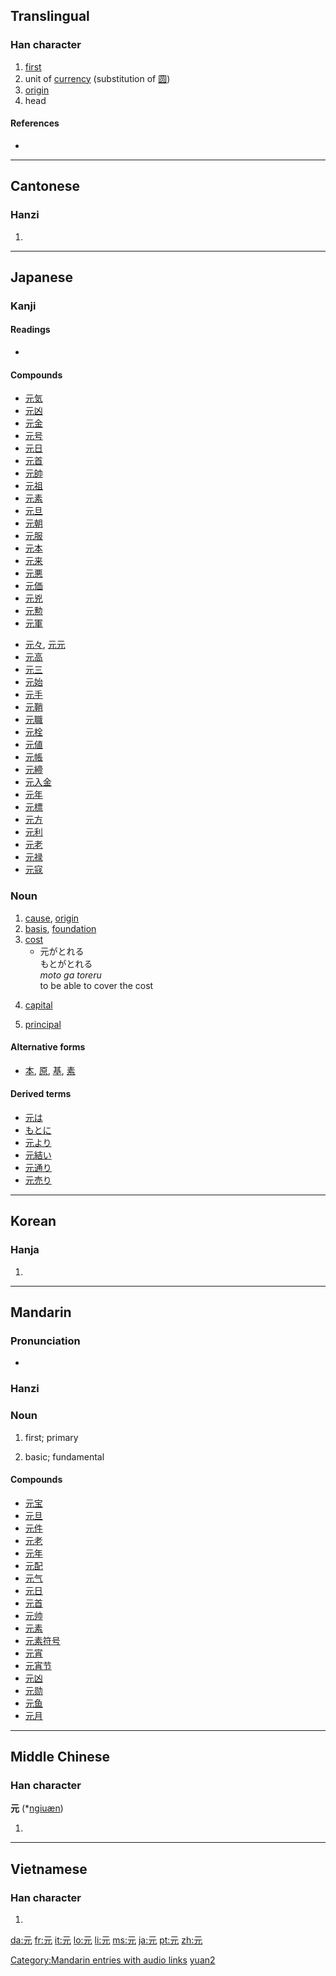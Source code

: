 ==Translingual==

===Han character===
{{Han char|rn=10|rad=儿|as=02|sn=4|four=1021<sub>1</sub>|canj=一一山 (MMU)}}

# [[first]]
# unit of [[currency]] (substitution of [[圆]])
# [[origin]]
# head

====References====
* {{Han ref|kx=0123.060|dkj=01340|dj=0258.030|hdz=10264.060|uh=5143|ud=20803|bh=A4B8|bd=42168}}

----

==Cantonese==

===Hanzi===
{{yue-hanzi|jyut=|y=yun4}}

# {{defn|Cantonese|sort=儿02}}

----

==Japanese==

===Kanji===
{{ja-kanji|grade=2|rs=儿02}}

====Readings====
* {{ja-readings|on=[[げん]] ([[gen]]), [[がん]] ([[gan]])|kun=[[もと]] ([[moto]]), [[こうべ]] ([[kōbe]])}}

====Compounds====
{{top2}}
* [[元気]]
* [[元凶]]
* [[元金]]
* [[元号]]
* [[元日]]
* [[元首]]
* [[元帥]]
* [[元祖]]
* [[元素]]
* [[元旦]]
* [[元朝]]
* [[元服]]
* [[元本]]
* [[元来]]
* [[元悪]]
* [[元価]]
* [[元兇]]
* [[元勲]]
* [[元軍]]
{{mid2}}
* [[元々]], [[元元]]
* [[元高]]
* [[元三]]
* [[元始]]
* [[元手]]
* [[元鞘]]
* [[元職]]
* [[元栓]]
* [[元値]]
* [[元帳]]
* [[元締]]
* [[元入金]]
* [[元年]]
* [[元標]]
* [[元方]]
* [[元利]]
* [[元老]]
* [[元禄]]
* [[元寇]]
{{bottom}}

===Noun===
{{ja-noun|k|hira=もと|rom=moto}}

# [[cause]], [[origin]]
# [[basis]], [[foundation]]
# [[cost]]
#* 元がとれる<br>もとがとれる<br>''moto ga toreru''<Br>to be able to cover the cost
# {{finance|lang=ja}} [[capital]]
# [[principal]]

====Alternative forms====
* [[本]], [[原]], [[基]], [[素]]

====Derived terms====
* [[元は]]
* [[もとに]]
* [[元より]]
* [[元結い]]
* [[元通り]]
* [[元売り]]

----

==Korean==

===Hanja===
{{ko-hanja|hangeul=원|eumhun=으뜸|rv=won|mr=wŏn}}

# {{defn|Korean|sort=儿02}}

----

==Mandarin==

===Pronunciation===
*{{audio|zh-yuán.ogg|audio}}

===Hanzi===
{{cmn-hanzi|pin=[[ruì]] ([[rui4]]), [[yuán]] ([[yuan2]]), [[yuè]] ([[yue4]])|wg=jui<sup>4</sup>, yüan<sup>2</sup>, yüeh<sup>4</sup>}}
{{zh-hanzi|[[元]]}}

===Noun===
{{cmn-noun|ts|pin=yuán|pint=yuan2|rs=儿02}}

# {{Beginning Mandarin|lang=zh-tw|skey=儿02}} first; primary
# {{Beginning Mandarin|lang=zh-tw|skey=儿02}} basic; fundamental

====Compounds====
* [[元宝]]
* [[元旦]]
* [[元件]]
* [[元老]]
* [[元年]]
* [[元配]]
* [[元气]]
* [[元日]]
* [[元首]]
* [[元帅]]
* [[元素]]
* [[元素符号]]
* [[元宵]]
* [[元宵节]]
* [[元凶]]
* [[元勋]]
* [[元鱼]]
* [[元月]]

[[Category:Mandarin entries with audio links]]
[[Category:zh-cn:Beginning Mandarin|yuan2]]

----

==Middle Chinese==

===Han character===
'''元''' (*[[ngiuæn]])<!--asterisk signifies that this is a reconstructed pronunciation-->

# {{defn|Middle Chinese}}

----

==Vietnamese==

===Han character===
{{vi-hantu|[[nguyên]]|rs=儿02}}

# {{defn|Vietnamese|sort=儿02}}

[[da:元]]
[[fr:元]]
[[it:元]]
[[lo:元]]
[[li:元]]
[[ms:元]]
[[ja:元]]
[[pt:元]]
[[zh:元]]